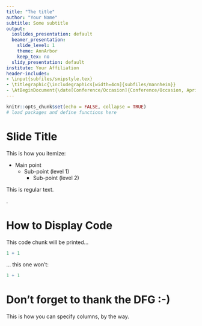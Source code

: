 ```yaml
---
title: "The title"
author: "Your Name"
subtitle: Some subtitle
output:
  ioslides_presentation: default
  beamer_presentation:
    slide_level: 1
    theme: AnnArbor
    keep_tex: no
  slidy_presentation: default
institute: Your Affiliation
header-includes:
- \input{subfiles/smipstyle.tex}
- \titlegraphic{\includegraphics[width=4cm]{subfiles/mannheim}}
- \AtBeginDocument{\date[Conference/Occasion]{Conference/Occasion, April 2, 4242}}
---
```


```r
knitr::opts_chunk$set(echo = FALSE, collapse = TRUE)
# load packages and define functions here
```


# Slide Title

This is how you itemize:

- Main point
  - Sub-point (level 1) 
    - Sub-point (level 2)

This is regular text.

\emph{This is how you emphasize}.

\highlight{This text is highlighted.}

\deemph{This line is not important (de-emphasized).}



# How to Display Code

This code chunk will be printed...

```r
1 + 1
```

... this one won't:

```r
1 + 1
```




# Don't forget to thank the DFG :-)

\vspace{1cm}

\begin{columns} 
\begin{column}{.48\textwidth} 

\begin{figure}[p]
```r
knitr::include_graphics('subfiles/logo_full.eps')
```
\end{figure}

\end{column}
\begin{column}{.48\textwidth} 

\begin{center}

\footnotesize{This research was funded by the Deutsche Forschungsgemeinschaft (DFG), grant 2277, Research Training Group ``Statistical Modeling in Psychology" (SMiP)}

\end{center}

\end{column}
\end{columns}

\vspace{1cm}

This is how you can specify columns, by the way. 



